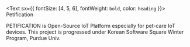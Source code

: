 <Text sx={{ fontSize: [4, 5, 6], fontWeight: `bold`, color: `heading` }}>
Petification
</Text>

PETIFICATION is Open-Source IoT Platform especially for pet-care IoT devices.
This project is progressed under Korean Software Square Winter Program, Purdue Univ.
